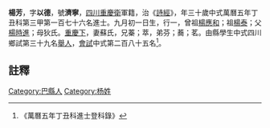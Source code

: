 {{明清人物信息框
| 姓名 = 楊芳
| 原名 =
| 圖片名稱= 
| 圖片大小 =
| 圖片說明 = 
| 最高職務 =
| 國家 = 大明 
| 爵位 =
| 籍貫 = [[四川|四川]][[重慶衛|重慶衛]]
| 族裔 = 
| 旗籍 = 
| 字號 = 
| 諡號 =
| 出生日期 = 九月初一日
| 出生地點 =
| 逝世日期 = 
| 逝世地點 =
| 墓葬 =
| 配偶 = 蘇氏
| 親屬 = 曾祖[[楊應和|楊應和]]，祖[[楊泰|楊泰]]，父[[楊時進|楊時進]]，母狄氏
| 出身 =
* 萬曆五年丁丑科進士
| 經歷 =
| 著作 =  
*
*
*
}}
'''楊芳'''{{BD|1548年||1607年||}}，字'''以德'''，號'''濟寧'''，[[四川|四川]][[重慶衛|重慶衛]]軍籍，治《[[詩經|詩經]]》，年三十歲中式萬曆五年丁丑科第三甲第一百七十六名進士。九月初一日生，行一，曾祖[[楊應和|楊應和]]；祖[[楊泰|楊泰]]；父[[楊時進|楊時進]]；母狄氏。[[重慶下|重慶下]]，妻蘇氏，兄蓁；萃，弟芬；蕎；茗。由縣學生中式四川鄉試第三十九名[[舉人|舉人]]，[[會試|會試]]中式第二百八十五名<ref>《萬曆五年丁丑科進士登科錄》</ref>。

==註釋==
{{reflist}}

{{明朝人物小作品}}
{{萬曆五年丁丑科殿试金榜}}
{{Authority control}}
{{DEFAULTSORT:Y}}
[[Category:巴縣人|Category:巴縣人]]
[[Category:杨姓|Category:杨姓]]